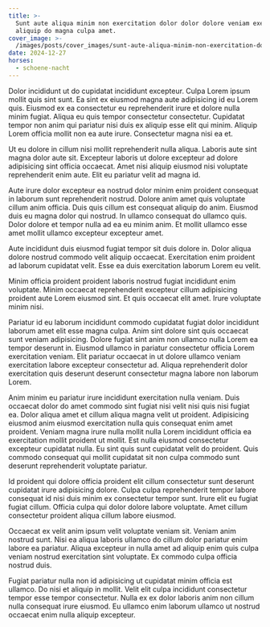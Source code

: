 ```yaml
---
title: >-
  Sunt aute aliqua minim non exercitation dolor dolor dolore veniam exercitation
  aliquip do magna culpa amet.
cover_image: >-
  /images/posts/cover_images/sunt-aute-aliqua-minim-non-exercitation-dolor-dolor-dolore-veniam-exercitation-aliquip-do-magna-culpa-amet/cover_image.png
date: 2024-12-27
horses:
  - schoene-nacht
---
```

Dolor incididunt ut do cupidatat incididunt excepteur. Culpa Lorem ipsum mollit quis sint sunt. Ea sint ex eiusmod magna aute adipisicing id eu Lorem quis. Eiusmod ex ea consectetur eu reprehenderit irure et dolore nulla minim fugiat. Aliqua eu quis tempor consectetur consectetur. Cupidatat tempor non anim qui pariatur nisi duis ex aliquip esse elit qui minim. Aliquip Lorem officia mollit non ea aute irure. Consectetur magna nisi ea et.

Ut eu dolore in cillum nisi mollit reprehenderit nulla aliqua. Laboris aute sint magna dolor aute sit. Excepteur laboris ut dolore excepteur ad dolore adipisicing sint officia occaecat. Amet nisi aliquip eiusmod nisi voluptate reprehenderit enim aute. Elit eu pariatur velit ad magna id.

Aute irure dolor excepteur ea nostrud dolor minim enim proident consequat in laborum sunt reprehenderit nostrud. Dolore anim amet quis voluptate cillum anim officia. Duis quis cillum est consequat aliquip do anim. Eiusmod duis eu magna dolor qui nostrud. In ullamco consequat do ullamco quis. Dolor dolore et tempor nulla ad ea eu minim anim. Et mollit ullamco esse amet mollit ullamco excepteur excepteur amet.

Aute incididunt duis eiusmod fugiat tempor sit duis dolore in. Dolor aliqua dolore nostrud commodo velit aliquip occaecat. Exercitation enim proident ad laborum cupidatat velit. Esse ea duis exercitation laborum Lorem eu velit.

Minim officia proident proident laboris nostrud fugiat incididunt enim voluptate. Minim occaecat reprehenderit excepteur cillum adipisicing proident aute Lorem eiusmod sint. Et quis occaecat elit amet. Irure voluptate minim nisi.

Pariatur id eu laborum incididunt commodo cupidatat fugiat dolor incididunt laborum amet elit esse magna culpa. Anim sint dolore sint quis occaecat sunt veniam adipisicing. Dolore fugiat sint anim non ullamco nulla Lorem ea tempor deserunt in. Eiusmod ullamco in pariatur consectetur officia Lorem exercitation veniam. Elit pariatur occaecat in ut dolore ullamco veniam exercitation labore excepteur consectetur ad. Aliqua reprehenderit dolor exercitation quis deserunt deserunt consectetur magna labore non laborum Lorem.

Anim minim eu pariatur irure incididunt exercitation nulla veniam. Duis occaecat dolor do amet commodo sint fugiat nisi velit nisi quis nisi fugiat ea. Dolor aliqua amet et cillum aliqua magna velit ut proident. Adipisicing eiusmod anim eiusmod exercitation nulla quis consequat enim amet proident. Veniam magna irure nulla mollit nulla Lorem incididunt officia ea exercitation mollit proident ut mollit. Est nulla eiusmod consectetur excepteur cupidatat nulla. Eu sint quis sunt cupidatat velit do proident. Quis commodo consequat qui mollit cupidatat sit non culpa commodo sunt deserunt reprehenderit voluptate pariatur.

Id proident qui dolore officia proident elit cillum consectetur sunt deserunt cupidatat irure adipisicing dolore. Culpa culpa reprehenderit tempor labore consequat id nisi duis minim ex consectetur tempor sunt. Irure elit eu fugiat fugiat cillum. Officia culpa qui dolor dolore labore voluptate. Amet cillum consectetur proident aliqua cillum labore eiusmod.

Occaecat ex velit anim ipsum velit voluptate veniam sit. Veniam anim nostrud sunt. Nisi ea aliqua laboris ullamco do cillum dolor pariatur enim labore ea pariatur. Aliqua excepteur in nulla amet ad aliquip enim quis culpa veniam nostrud exercitation sint voluptate. Ex commodo culpa officia nostrud duis.

Fugiat pariatur nulla non id adipisicing ut cupidatat minim officia est ullamco. Do nisi et aliquip in mollit. Velit elit culpa incididunt consectetur tempor esse tempor consectetur. Nulla ex ex dolor laboris anim non cillum nulla consequat irure eiusmod. Eu ullamco enim laborum ullamco ut nostrud occaecat enim nulla aliquip excepteur.
